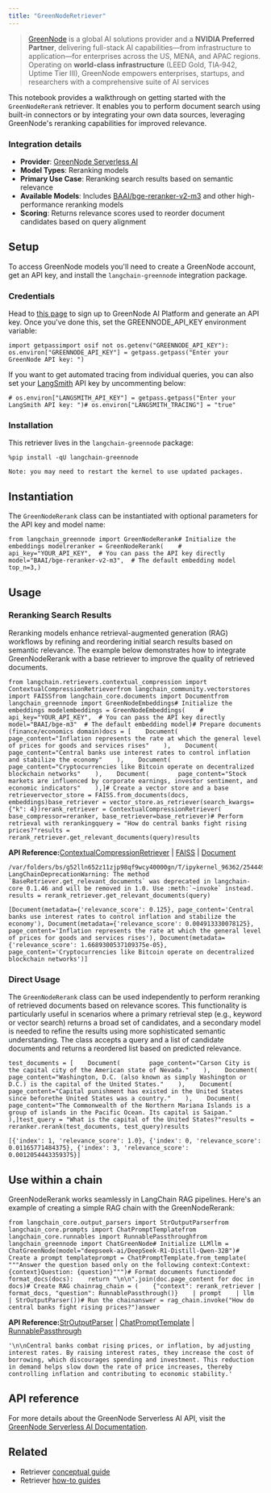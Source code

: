 ```yaml
---
title: "GreenNodeRetriever"
---
```


> [GreenNode](https://greennode.ai/) is a global AI solutions provider and a **NVIDIA Preferred Partner**, delivering full-stack AI capabilities—from infrastructure to application—for enterprises across the US, MENA, and APAC regions. Operating on **world-class infrastructure** (LEED Gold, TIA‑942, Uptime Tier III), GreenNode empowers enterprises, startups, and researchers with a comprehensive suite of AI services

This notebook provides a walkthrough on getting started with the `GreenNodeRerank` retriever. It enables you to perform document search using built-in connectors or by integrating your own data sources, leveraging GreenNode's reranking capabilities for improved relevance.

### Integration details

* **Provider**: [GreenNode Serverless AI](https://aiplatform.console.greennode.ai/playground)
* **Model Types**: Reranking models
* **Primary Use Case**: Reranking search results based on semantic relevance
* **Available Models**: Includes [BAAI/bge-reranker-v2-m3](https://huggingface.co/BAAI/bge-reranker-v2-m3) and other high-performance reranking models
* **Scoring**: Returns relevance scores used to reorder document candidates based on query alignment

## Setup

To access GreenNode models you'll need to create a GreenNode account, get an API key, and install the `langchain-greennode` integration package.

### Credentials

Head to [this page](https://aiplatform.console.greennode.ai/api-keys) to sign up to GreenNode AI Platform and generate an API key. Once you've done this, set the GREENNODE\_API\_KEY environment variable:

```
import getpassimport osif not os.getenv("GREENNODE_API_KEY"):    os.environ["GREENNODE_API_KEY"] = getpass.getpass("Enter your GreenNode API key: ")
```

If you want to get automated tracing from individual queries, you can also set your [LangSmith](https://docs.smith.langchain.com/) API key by uncommenting below:

```
# os.environ["LANGSMITH_API_KEY"] = getpass.getpass("Enter your LangSmith API key: ")# os.environ["LANGSMITH_TRACING"] = "true"
```

### Installation

This retriever lives in the `langchain-greennode` package:

```
%pip install -qU langchain-greennode
```

```
Note: you may need to restart the kernel to use updated packages.
```

## Instantiation

The `GreenNodeRerank` class can be instantiated with optional parameters for the API key and model name:

```
from langchain_greennode import GreenNodeRerank# Initialize the embeddings modelreranker = GreenNodeRerank(    # api_key="YOUR_API_KEY",  # You can pass the API key directly    model="BAAI/bge-reranker-v2-m3",  # The default embedding model    top_n=3,)
```

## Usage

### Reranking Search Results

Reranking models enhance retrieval-augmented generation (RAG) workflows by refining and reordering initial search results based on semantic relevance. The example below demonstrates how to integrate GreenNodeRerank with a base retriever to improve the quality of retrieved documents.

```
from langchain.retrievers.contextual_compression import ContextualCompressionRetrieverfrom langchain_community.vectorstores import FAISSfrom langchain_core.documents import Documentfrom langchain_greennode import GreenNodeEmbeddings# Initialize the embeddings modelembeddings = GreenNodeEmbeddings(    # api_key="YOUR_API_KEY",  # You can pass the API key directly    model="BAAI/bge-m3"  # The default embedding model)# Prepare documents (finance/economics domain)docs = [    Document(        page_content="Inflation represents the rate at which the general level of prices for goods and services rises"    ),    Document(        page_content="Central banks use interest rates to control inflation and stabilize the economy"    ),    Document(        page_content="Cryptocurrencies like Bitcoin operate on decentralized blockchain networks"    ),    Document(        page_content="Stock markets are influenced by corporate earnings, investor sentiment, and economic indicators"    ),]# Create a vector store and a base retrievervector_store = FAISS.from_documents(docs, embeddings)base_retriever = vector_store.as_retriever(search_kwargs={"k": 4})rerank_retriever = ContextualCompressionRetriever(    base_compressor=reranker, base_retriever=base_retriever)# Perform retrieval with rerankingquery = "How do central banks fight rising prices?"results = rerank_retriever.get_relevant_documents(query)results
```

**API Reference:**[ContextualCompressionRetriever](https://python.langchain.com/api_reference/langchain/retrievers/langchain.retrievers.contextual_compression.ContextualCompressionRetriever.html) | [FAISS](https://python.langchain.com/api_reference/community/vectorstores/langchain_community.vectorstores.faiss.FAISS.html) | [Document](https://python.langchain.com/api_reference/core/documents/langchain_core.documents.base.Document.html)

```
/var/folders/bs/g52lln652z11zjp98qf9wcy40000gn/T/ipykernel_96362/2544494776.py:41: LangChainDeprecationWarning: The method `BaseRetriever.get_relevant_documents` was deprecated in langchain-core 0.1.46 and will be removed in 1.0. Use :meth:`~invoke` instead.  results = rerank_retriever.get_relevant_documents(query)
```

```
[Document(metadata={'relevance_score': 0.125}, page_content='Central banks use interest rates to control inflation and stabilize the economy'), Document(metadata={'relevance_score': 0.004913330078125}, page_content='Inflation represents the rate at which the general level of prices for goods and services rises'), Document(metadata={'relevance_score': 1.6689300537109375e-05}, page_content='Cryptocurrencies like Bitcoin operate on decentralized blockchain networks')]
```

### Direct Usage

The `GreenNodeRerank` class can be used independently to perform reranking of retrieved documents based on relevance scores. This functionality is particularly useful in scenarios where a primary retrieval step (e.g., keyword or vector search) returns a broad set of candidates, and a secondary model is needed to refine the results using more sophisticated semantic understanding. The class accepts a query and a list of candidate documents and returns a reordered list based on predicted relevance.

```
test_documents = [    Document(        page_content="Carson City is the capital city of the American state of Nevada."    ),    Document(        page_content="Washington, D.C. (also known as simply Washington or D.C.) is the capital of the United States."    ),    Document(        page_content="Capital punishment has existed in the United States since beforethe United States was a country."    ),    Document(        page_content="The Commonwealth of the Northern Mariana Islands is a group of islands in the Pacific Ocean. Its capital is Saipan."    ),]test_query = "What is the capital of the United States?"results = reranker.rerank(test_documents, test_query)results
```

```
[{'index': 1, 'relevance_score': 1.0}, {'index': 0, 'relevance_score': 0.01165771484375}, {'index': 3, 'relevance_score': 0.0012054443359375}]
```

## Use within a chain

GreenNodeRerank works seamlessly in LangChain RAG pipelines. Here's an example of creating a simple RAG chain with the GreenNodeRerank:

```
from langchain_core.output_parsers import StrOutputParserfrom langchain_core.prompts import ChatPromptTemplatefrom langchain_core.runnables import RunnablePassthroughfrom langchain_greennode import ChatGreenNode# Initialize LLMllm = ChatGreenNode(model="deepseek-ai/DeepSeek-R1-Distill-Qwen-32B")# Create a prompt templateprompt = ChatPromptTemplate.from_template(    """Answer the question based only on the following context:Context:{context}Question: {question}""")# Format documents functiondef format_docs(docs):    return "\n\n".join(doc.page_content for doc in docs)# Create RAG chainrag_chain = (    {"context": rerank_retriever | format_docs, "question": RunnablePassthrough()}    | prompt    | llm    | StrOutputParser())# Run the chainanswer = rag_chain.invoke("How do central banks fight rising prices?")answer
```

**API Reference:**[StrOutputParser](https://python.langchain.com/api_reference/core/output_parsers/langchain_core.output_parsers.string.StrOutputParser.html) | [ChatPromptTemplate](https://python.langchain.com/api_reference/core/prompts/langchain_core.prompts.chat.ChatPromptTemplate.html) | [RunnablePassthrough](https://python.langchain.com/api_reference/core/runnables/langchain_core.runnables.passthrough.RunnablePassthrough.html)

```
'\n\nCentral banks combat rising prices, or inflation, by adjusting interest rates. By raising interest rates, they increase the cost of borrowing, which discourages spending and investment. This reduction in demand helps slow down the rate of price increases, thereby controlling inflation and contributing to economic stability.'
```

## API reference

For more details about the GreenNode Serverless AI API, visit the [GreenNode Serverless AI Documentation](https://aiplatform.console.greennode.ai/api-docs/maas).

## Related

* Retriever [conceptual guide](/src/oss/concepts/retrievers)
* Retriever [how-to guides](/src/oss/how_to/#retrievers)
